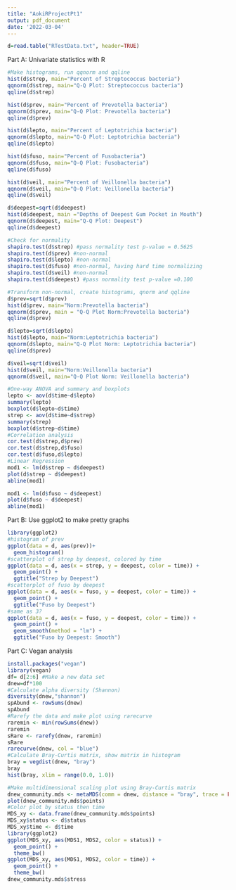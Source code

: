 ```yaml
---
title: "AokiRProjectPt1"
output: pdf_document
date: '2022-03-04'
---
```

```r
d=read.table("RTestData.txt", header=TRUE)
```
Part A: Univariate statistics with R
```r
#Make histograms, run qqnorm and qqline
hist(d$strep, main="Percent of Streptococcus bacteria")
qqnorm(d$strep, main="Q-Q Plot: Streptococcus bacteria")
qqline(d$strep)

hist(d$prev, main="Percent of Prevotella bacteria")
qqnorm(d$prev, main="Q-Q Plot: Prevotella bacteria")
qqline(d$prev)

hist(d$lepto, main="Percent of Leptotrichia bacteria")
qqnorm(d$lepto, main="Q-Q Plot: Leptotrichia bacteria")
qqline(d$lepto)

hist(d$fuso, main="Percent of Fusobacteria")
qqnorm(d$fuso, main="Q-Q Plot: Fusobacteria")
qqline(d$fuso)

hist(d$veil, main="Percent of Veillonella bacteria")
qqnorm(d$veil, main="Q-Q Plot: Veillonella bacteria")
qqline(d$veil)

d$deepest=sqrt(d$deepest)
hist(d$deepest, main ="Depths of Deepest Gum Pocket in Mouth")
qqnorm(d$deepest, main="Q-Q Plot: Deepest")
qqline(d$deepest)

#Check for normality
shapiro.test(d$strep) #pass normality test p-value = 0.5625
shapiro.test(d$prev) #non-normal
shapiro.test(d$lepto) #non-normal
shapiro.test(d$fuso) #non-normal, having hard time normalizing
shapiro.test(d$veil) #non-normal
shapiro.test(d$deepest) #pass normality test p-value =0.100

#Transform non-normal, create histograms, qnorm and qqline 
d$prev=sqrt(d$prev)
hist(d$prev, main="Norm:Prevotella bacteria")
qqnorm(d$prev, main = "Q-Q Plot Norm:Prevotella bacteria")
qqline(d$prev)

d$lepto=sqrt(d$lepto)
hist(d$lepto, main="Norm:Leptotrichia bacteria")
qqnorm(d$lepto, main="Q-Q Plot Norm: Leptotrichia bacteria")
qqline(d$prev)

d$veil=sqrt(d$veil)
hist(d$veil, main="Norm:Veillonella bacteria")
qqnorm(d$veil, main="Q-Q Plot Norm: Veillonella bacteria")

#One-way ANOVA and summary and boxplots
lepto <- aov(d$time~d$lepto)
summary(lepto)
boxplot(d$lepto~d$time)
strep <- aov(d$time~d$strep)
summary(strep)
boxplot(d$strep~d$time)
#Correlation analysis
cor.test(d$strep,d$prev)
cor.test(d$strep,d$fuso)
cor.test(d$fuso,d$lepto)
#Linear Regression 
mod1 <- lm(d$strep ~ d$deepest)
plot(d$strep ~ d$deepest)
abline(mod1)

mod1 <- lm(d$fuso ~ d$deepest)
plot(d$fuso ~ d$deepest)
abline(mod1)
```
Part B: Use ggplot2 to make pretty graphs
```r
library(ggplot2)
#histogram of prev 
ggplot(data = d, aes(prev))+ 
  geom_histogram()
#scatterplot of strep by deepest, colored by time
ggplot(data = d, aes(x = strep, y = deepest, color = time)) + 
  geom_point() +
  ggtitle("Strep by Deepest")
#scatterplot of fuso by deepest
ggplot(data = d, aes(x = fuso, y = deepest, color = time)) + 
  geom_point() +
  ggtitle("Fuso by Deepest")
#same as 3?
ggplot(data = d, aes(x = fuso, y = deepest, color = time)) + 
  geom_point() + 
  geom_smooth(method = "lm") +
  ggtitle("Fuso by Deepest: Smooth")
```
Part C: Vegan analysis 
```r
install.packages("vegan")
library(vegan)
df= d[2:6] #Make a new data set
dnew=df*100
#Calculate alpha diversity (Shannon)
diversity(dnew,"shannon")
spAbund <- rowSums(dnew)
spAbund
#Rarefy the data and make plot using rarecurve
raremin <- min(rowSums(dnew))
raremin
sRare <- rarefy(dnew, raremin)
sRare
rarecurve(dnew, col = "blue")
#Calculate Bray-Curtis matrix, show matrix in histogram
bray = vegdist(dnew, "bray")
bray
hist(bray, xlim = range(0.0, 1.0))

#Make multidimensional scaling plot using Bray-Curtis matrix
dnew_community.mds <- metaMDS(comm = dnew, distance = "bray", trace = FALSE, autotransform = FALSE)
plot(dnew_community.mds$points)
#Color plot by status then time
MDS_xy <- data.frame(dnew_community.mds$points)
MDS_xy$status <- d$status
MDS_xy$time <- d$time
library(ggplot2)
ggplot(MDS_xy, aes(MDS1, MDS2, color = status)) +
  geom_point() +
  theme_bw()
ggplot(MDS_xy, aes(MDS1, MDS2, color = time)) +
  geom_point() +
  theme_bw()
dnew_community.mds$stress

```